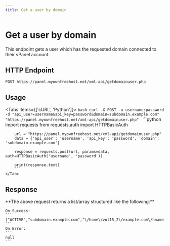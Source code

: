 ```yaml
---
title: Get a user by domain
---
```



# Get a user by domain
This endpoint gets a user which has the requested domain connected to their vPanel account.


## HTTP Endpoint

`POST https://panel.myownfreehost.net/xml-api/getdomainuser.php`

## Usage

<Tabs items={['cURL', 'Python']}>
    <Tab>
        ```bash
        curl -X POST -u username:password -d "api_user=username&api_key=password&domain=subdomain.example.com" "https://panel.myownfreehost.net/xml-api/getdomainuser.php"
        ```
    </Tab>
    <Tab>
        ```python
        import requests
        from requests.auth import HTTPBasicAuth

        url = "https://panel.myownfreehost.net/xml-api/getdomainuser.php"
        data = {'api_user': 'username', 'api_key': 'password', 'domain': 'subdomain.example.com'}

        response = requests.post(url, params=data, auth=HTTPBasicAuth('username', 'password'))

        print(response.text)
        ```
    </Tab>
</Tabs>


## Response

<Callout emoji="💡">
    **The above request returns a list/array structured like the following:**

    On Success:
    ```
    ["ACTIVE","subdomain.example.com","\/home\/vol15_2\/example.com\/hname_12345678\/htdocs","hname_12345678"]
    ```
    On Error:
    ```
    null
    ```
</Callout>
